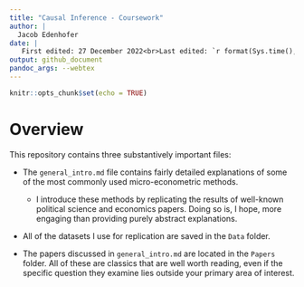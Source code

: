 ---
title: "Causal Inference - Coursework"
author: |
  Jacob Edenhofer
date: |
   First edited: 27 December 2022<br>Last edited: `r format(Sys.time(), '%d %B %Y')`
output: github_document
pandoc_args: --webtex
---

```{r setup, include=FALSE}
knitr::opts_chunk$set(echo = TRUE)
```



# Overview 

This repository contains three substantively important files: 

+ The `general_intro.md` file contains fairly detailed explanations of some of the most commonly used micro-econometric methods. 
  - I introduce these methods by replicating the results of well-known political science and economics papers. Doing so is, I hope, more engaging than providing purely abstract explanations. 

+ All of the datasets I use for replication are saved in the `Data` folder.

+ The papers discussed in `general_intro.md` are located in the `Papers` folder. All of these are classics that are well worth reading, even if the specific question they examine lies outside your primary area of interest.


